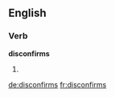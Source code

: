 ==English==

===Verb===
'''disconfirms'''

# {{third-person singular of|disconfirm}}

[[de:disconfirms]]
[[fr:disconfirms]]
